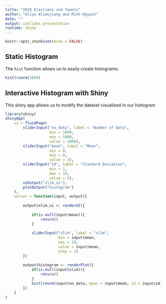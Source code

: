 ```yaml
---
title: "2020 Elections and Tweets"
author: "Aliya Alimujiang and Minh Nguyen"
date: ""
output: ioslides_presentation
runtime: shiny
---
```


```r
knitr::opts_chunk$set(echo = FALSE)
```

## Static Histogram

The `hist` function allows us to easily create histograms:
    
```r
hist(rnorm(100))
```


## Interactive Histogram with Shiny

This shiny app allows us to modify the dataset visualised in our histogram

```r
library(shiny)
shinyApp(
    ui = fluidPage(
        sliderInput("no_data", label = "Number of data",
                    min = 1000,
                    max = 5000,
                    value = 1000),
        sliderInput("mean", label = "Mean",
                    min = 0,
                    max = 8,
                    value = 3),
        sliderInput("sd", label = "Standard Deviation",
                    min = 1,
                    max = 10,
                    value = 2),
        uiOutput("xlim_ui"),
        plotOutput("histogram")
    ),
    server = function(input, output){
        
        output$xlim_ui <- renderUI({
            
            if(is.null(input$mean)){
                return()
            }
            
            sliderInput("xlim", label = "xlim",
                        min = input$mean,
                        max = 10,
                        value = input$mean,
                        step = 1)
        })
        
        output$histogram <- renderPlot({
            if(is.null(input$xlim)){
                return()
            }
            hist(rnorm(input$no_data, mean = input$mean, sd = input$sd), xlim = c(-input$xlim,input$xlim))
        })
    }
)
```